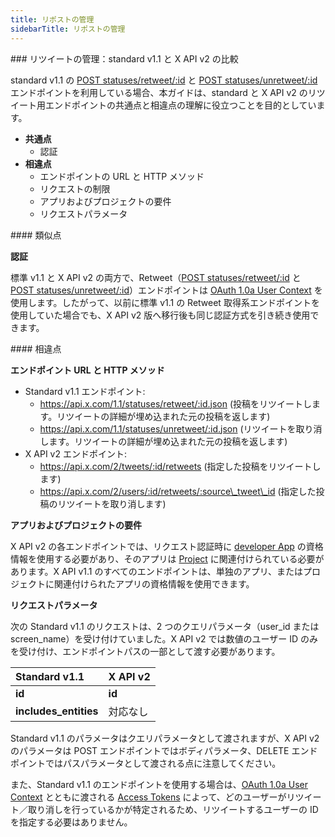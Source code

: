 ```yaml
---
title: リポストの管理
sidebarTitle: リポストの管理
---
```


<div id="manage-retweets-standard-v11-compared-to-x-api-v2">
  ### リツイートの管理：standard v1.1 と X API v2 の比較
</div>

standard v1.1 の [POST statuses/retweet/:id](https://developer.x.com/en/docs/twitter-api/v1/tweets/post-and-engage/api-reference/post-statuses-retweet-id) と [POST statuses/unretweet/:id](https://developer.x.com/en/docs/twitter-api/v1/tweets/post-and-engage/api-reference/post-statuses-unretweet-id) エンドポイントを利用している場合、本ガイドは、standard と X API v2 のリツイート用エンドポイントの共通点と相違点の理解に役立つことを目的としています。

- **共通点**
  - 認証
- **相違点**
  - エンドポイントの URL と HTTP メソッド
  - リクエストの制限
  - アプリおよびプロジェクトの要件
  - リクエストパラメータ

<div id="similarities">
  #### 類似点
</div>

**認証**

標準 v1.1 と X API v2 の両方で、Retweet（[POST statuses/retweet/:id](https://developer.x.com/en/docs/twitter-api/v1/tweets/post-and-engage/api-reference/post-statuses-retweet-id) と [POST statuses/unretweet/:id](https://developer.x.com/en/docs/twitter-api/v1/tweets/post-and-engage/api-reference/post-statuses-unretweet-id)）エンドポイントは [OAuth 1.0a User Context](https://developer.x.com/content/developer-twitter/resources/fundamentals/authentication) を使用します。したがって、以前に標準 v1.1 の Retweet 取得系エンドポイントを使用していた場合でも、X API v2 版へ移行後も同じ認証方式を引き続き使用できます。 

<div id="differences">
  #### 相違点
</div>

**エンドポイント URL と HTTP メソッド**

- Standard v1.1 エンドポイント:
  - https://api.x.com/1.1/statuses/retweet/:id.json
    (投稿をリツイートします。リツイートの詳細が埋め込まれた元の投稿を返します)
  - https://api.x.com/1.1/statuses/unretweet/:id.json
    (リツイートを取り消します。リツイートの詳細が埋め込まれた元の投稿を返します)
- X API v2 エンドポイント:
  - https://api.x.com/2/tweets/:id/retweets
    (指定した投稿をリツイートします)
  - https://api.x.com/2/users/:id/retweets/:source\_tweet\_id
    (指定した投稿のリツイートを取り消します) 

**アプリおよびプロジェクトの要件**

X API v2 の各エンドポイントでは、リクエスト認証時に [developer App](/ja/resources/fundamentals/developer-apps) の資格情報を使用する必要があり、そのアプリは [Project](/ja/resources/fundamentals/projects) に関連付けられている必要があります。X API v1.1 のすべてのエンドポイントは、単独のアプリ、またはプロジェクトに関連付けられたアプリの資格情報を使用できます。

**リクエストパラメータ**

次の Standard v1.1 のリクエストは、2 つのクエリパラメータ（user\_id または screen\_name）を受け付けていました。X API v2 では数値のユーザー ID のみを受け付け、エンドポイントパスの一部として渡す必要があります。

| Standard v1.1 | X API v2 |
| :--- | :--- |
| **id** | **id** |
| **includes\_entities** | 対応なし |

Standard v1.1 のパラメータはクエリパラメータとして渡されますが、X API v2 のパラメータは POST エンドポイントではボディパラメータ、DELETE エンドポイントではパスパラメータとして渡される点に注意してください。

また、Standard v1.1 のエンドポイントを使用する場合は、[OAuth 1.0a User Context](/ja/resources/fundamentals/authentication) とともに渡される [Access Tokens](/ja/resources/fundamentals/authentication#obtaining-access-tokens-using-3-legged-oauth-flow) によって、どのユーザーがリツイート／取り消しを行っているかが特定されるため、リツイートするユーザーの ID を指定する必要はありません。 